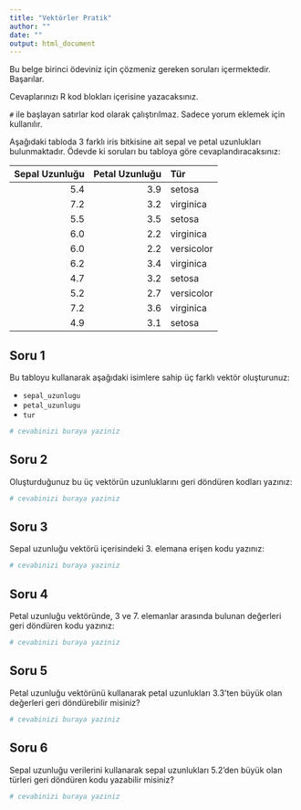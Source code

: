 ```yaml
---
title: "Vektörler Pratik"
author: ""
date: ""
output: html_document
---
```


Bu belge birinci ödeviniz için çözmeniz gereken soruları içermektedir. Başarılar.

Cevaplarınızı R kod blokları içerisine yazacaksınız.

`#` ile başlayan satırlar kod olarak çalıştırılmaz. Sadece yorum eklemek için kullanılır.

Aşağıdaki tabloda 3 farklı iris bitkisine ait sepal ve petal uzunlukları bulunmaktadır. Ödevde ki soruları bu tabloya göre cevaplandıracaksınız:

| Sepal Uzunluğu | Petal Uzunluğu |    Tür     |
|---------------:|---------------:|:-----------|
| 5.4            | 3.9            | setosa     |
| 7.2            | 3.2            | virginica  |
| 5.5            | 3.5            | setosa     |
| 6.0            | 2.2            | virginica  |
| 6.0            | 2.2            | versicolor |
| 6.2            | 3.4            | virginica  |
| 4.7            | 3.2            | setosa     |
| 5.2            | 2.7            | versicolor |
| 7.2            | 3.6            | virginica  |
| 4.9            | 3.1            | setosa     |


## Soru 1

Bu tabloyu kullanarak aşağıdaki isimlere sahip üç farklı vektör oluşturunuz:

+ `sepal_uzunlugu`
+ `petal_uzunlugu`
+ `tur`

```r
# cevabinizi buraya yaziniz

```

## Soru 2

Oluşturduğunuz bu üç vektörün uzunluklarını geri döndüren kodları yazınız:

```r
# cevabinizi buraya yaziniz

```

## Soru 3

Sepal uzunluğu vektörü içerisindeki 3. elemana erişen kodu yazınız:

```r
# cevabinizi buraya yaziniz

```

## Soru 4

Petal uzunluğu vektöründe, 3 ve 7. elemanlar arasında bulunan değerleri geri döndüren kodu yazınız:

```r
# cevabinizi buraya yaziniz

```

## Soru 5

Petal uzunluğu vektörünü kullanarak petal uzunlukları 3.3'ten büyük olan değerleri geri döndürebilir misiniz?

```r
# cevabinizi buraya yaziniz

```

## Soru 6

Sepal uzunluğu verilerini kullanarak sepal uzunlukları 5.2'den büyük olan türleri geri döndüren kodu yazabilir misiniz?

```r
# cevabinizi buraya yaziniz

```
